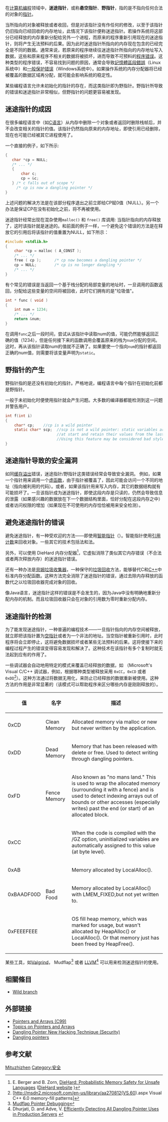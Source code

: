 {{NoteTA|G1=IT}}
在[[计算机编程|计算机编程]]领域中，'''迷途指针'''，或称'''悬空指针'''、'''野指针'''，指的是不指向任何合法的对象的[[指针_(信息学)|指针]]。

当所指向的对象被释放或者收回，但是对该指针没有作任何的修改，以至于该指针仍旧指向已经回收的内存地址，此情况下该指针便称迷途指针。若操作系统将这部分已经释放的内存重新分配给另外一个进程，而原来的程序重新引用现在的迷途指针，则将产生无法预料的后果。因为此时迷途指针所指向的内存现在包含的已经完全是不同的数据。通常来说，若原来的程序继续往迷途指针所指向的内存地址写入数据，这些和原来程序不相关的数据将被损坏，进而导致不可预料的[[程序错误|程序错误]]。这种类型的程序错误，不容易找到问题的原因，通常会导致[[記憶體區段錯誤|記憶體區段錯誤]]（Linux系统中）和[[一般保护错误|一般保护错误]]（Windows系统中）。如果操作系统的内存分配器将已经被覆盖的数据区域再分配，就可能会影响系统的稳定性。

某些编程语言允许未初始化的指针的存在，而这类指针即为野指针。野指针所导致的错误和迷途指针非常相似，但野指针的问题更容易被发现。

== 迷途指针的成因 ==

在很多编程语言中（如[[C语言|C语言]]）从内存中删除一个对象或者返回时删除栈帧后，并不会改变相关的指针的值。该指针仍然指向原来的内存地址，即使引用已经删除，现在也可能已经被其它进程使用了。

一个直接的例子，如下所示:
<syntaxhighlight lang="C">
{
   char *cp = NULL;
   /* ... */
   {
       char c;
       cp = &c;
   } /* c falls out of scope */          
     /* cp is now a dangling pointer */
}
</syntaxhighlight>
上述问题的解决方法是在该部分程序退出之前立即给CP赋0值（NULL）。另一个办法是保证CP在没有初始化之前，将不再被使用。

迷途指针经常出现在混杂使用<tt>malloc()</tt> 和 <tt>free()</tt> 库调用: 当指针指向的内存释放了，这时该指针就是迷途的。和前面的例子一样，一个避免这个错误的方法是在释放它的引用后将该指针的值重置为NULL，如下所示：
<syntaxhighlight lang="C">
#include <stdlib.h>
{
    char *cp = malloc ( A_CONST );
    /* ... */
    free ( cp );      /* cp now becomes a dangling pointer */
    cp = NULL;        /* cp is no longer dangling */
    /* ... */
}
</syntaxhighlight>
有个常见的错误是当返回一个基于栈分配的局部变量的地址时，一旦调用的函数返回，分配给这些变量的空间将被回收，此时它们拥有的是"垃圾值"。
<syntaxhighlight lang="C">
int * func ( void )
{
    int num = 1234;
    /* ... */
    return &num;
}
</syntaxhighlight>
在调用<tt>func</tt>之后一段时间，尝试从该指针中读取num的值，可能仍然能够返回正确的值（1234），但是任何接下来的函数调用会覆盖原来的栈为<tt>num</tt>分配的空间。这时，再从该指针读取num的值就不正确了。如果要使一个指向<tt>num</tt>的指针都返回正确的num值，则需要将该变量声明为<tt>static</tt>。

== 野指针的产生 ==

野指针指的是还没有初始化的指针。严格地说，编程语言中每个指针在初始化前都是野指针。

一般于未初始化时便使用指针就会产生问题。大多数的编译器都能检测到这一问题并警告用户。

<syntaxhighlight lang="C">
int f(int i)
{
    char* cp;    //cp is a wild pointer
    static char* scp;  //scp is not a wild pointer: static variables are initialized to 0
                       //at start and retain their values from the last call afterwards.
                       //Using this feature may be considered bad style if not commented
}
</syntaxhighlight>

== 迷途指针导致的安全漏洞 ==

如同[[缓存溢出|缓存溢出]]错误，迷途指针/野指针这类错误经常会导致安全漏洞。 例如，如果一个指针用来调用一个[[虚函数|虚函数]]，由于{{le|vtable|vtable}}指针被覆盖了，因此可能会访问一个不同的地址（指向被利用的代码）。或者，如果该指针用来写入内存，其它的数据结构就有可能损坏了。一旦该指针成为迷途指针，即使这段内存是只读的，仍然会导致信息的泄露（如果感兴趣的数据放在下一个数据结构里面，恰好分配在这段内存之中）或者访问权限的增加（如果现在不可使用的内存恰恰被用来安全检测）。

== 避免迷途指针的错误 ==

避免迷途指针，有一种受欢迎的方法——即使用[[智能指针|智能指针]]（{{lang|en|Smart pointer}}）。智能指针使用[[引用计数|引用计数]]来回收对象。一些其它的技术包括{{le|tombstone|Tombstone (programming)}}法和{{le|locks-and-keys|locks-and-keys}}法。

另外，可以使用 DieHard 内存分配器<ref>E. Berger and B. Zorn, [http://www.cs.umass.edu/%7Eemery/pubs/fp014-berger.pdf DieHard: Probabilistic Memory Safety for Unsafe Languages] ([http://www.diehard-software.org DieHard website] {{Wayback|url=http://www.diehard-software.org/ |date=20141102071827 }})</ref>，它虚拟消除了类似其它内存错误（不合法或者两次释放内存）的迷途指针错误。

还有一种办法是[[貝姆垃圾收集器|貝姆垃圾收集器]]，一种保守的[[垃圾回收|垃圾回收]]方法，能够替代C和[[C++|C++]]中标准内存分配函数。这种方法完全消除了迷途指针的错误，通过去除内存释放的函数代之以垃圾回收器完成对象的回收。

像Java语言，迷途指针这样的错误是不会发生的，因为Java中没有明确地重新分配内存的机制。而且垃圾回收器只会在对象的引用数为零时重新分配内存。

== 迷途指针的检测 ==

为了能发现迷途指针，一种普遍的编程技术——一旦指针指向的内存空间被释放，就立即把该指针置为[[空指针|空指针]]或者为一个非法的地址。当空指针被重新引用时，此时程序将会立即停止，这将避免数据损坏或者某些无法预料的后果。这将使接下来的编程过程产生的错误变得容易发现和解决了。这种技术在该指针有多个复制时就无法起到应有的作用了。

一些调试器会自动地用特定的模式来覆盖已经释放的数据，如<code>{{le|0xDEADBEEF|0xDEADBEEF}}</code> （Microsoft's Visual C/C++ 调试器，例如，根据哪种类型被释放采用 <code>0xCC</code>，<code>0xCD</code> 或者 <code>0xDD</code><ref>[http://msdn2.microsoft.com/en-us/library/aa270812(VS.60).aspx Visual C++ 6.0 memory-fill patterns]</ref>）。这种方法通过将数据无用化，来防止已经释放的数据重新被使用。这种方法的作用是非常显著的（该模式可以帮助程序来区分哪些内存是刚刚释放的）。
{| class="wikitable"
|-
! 值 !! 名字 !! 描述
|-
| 0xCD || Clean Memory || Allocated memory via malloc or new but never written by the application.  
|-
| 0xDD || Dead Memory || Memory that has been released with delete or free. Used to detect writing through dangling pointers.
|-
| 0xFD || Fence Memory || Also known as "no mans land." This is used to wrap the allocated memory (surrounding it with a fence) and is used to detect indexing arrays out of  bounds or other accesses (especially writes) past the end (or start) of an allocated block. 
|-
| 0xCC ||  || When the code is compiled with the /GZ option, uninitialized variables are automatically assigned to this value (at byte level).  
|-
|0xAB|| ||Memory allocated by LocalAlloc().  
|- 
|0xBAADF00D||   Bad Food ||Memory allocated by LocalAlloc() with LMEM_FIXED,but not yet written to.  
|-
|0xFEEEFEEE || || OS fill heap memory, which was marked for usage, but wasn't allocated by HeapAlloc() or LocalAlloc(). Or that memory just has been freed by HeapFree(). 
|}
某些工具，如[[Valgrind|Valgrind]]， Mudflap<ref>[http://gcc.gnu.org/wiki/Mudflap_Pointer_Debugging Mudflap Pointer Debugging]</ref> 或者 [[LLVM|LLVM]]<ref>Dhurjati, D. and Adve, V. [http://llvm.cs.uiuc.edu/~dhurjati/d-dsn06.pdf Efficiently Detecting All Dangling Pointer Uses in Production Servers] {{webarchive|url=https://web.archive.org/web/20090320013933/http://llvm.cs.uiuc.edu/~dhurjati/d-dsn06.pdf |date=2009-03-20 }}</ref> 可以用来检测迷途指针的使用。

==相關條目==
*[[Wild_branch|Wild branch]]

== 外部链接 ==
*[https://web.archive.org/web/20050411125325/http://geocities.com/vijoeyz/articles/c/pna/pna2.html Pointers and Arrays (C99)]
*[https://web.archive.org/web/20091019085207/http://faq.zanvar.in/category/pointers-and-arrays/ Topics on Pointers and Arrays]
*[https://web.archive.org/web/20080830083011/http://searchsecurity.techtarget.com/originalContent/0,289142,sid14_gci1265116,00.html Dangling Pointer New Hacking Technique (Security)]
*[http://ftp.ccs.northeastern.edu/home/will/com1205/dangling.html Dangling pointers]{{dead link|date=2018年1月 |bot=InternetArchiveBot |fix-attempted=yes }}

== 参考文献 ==
{{reflist|1}}

{{内存管理}}

[[Category:计算机编程|Mituzhizhen]]
[[Category:安全|Category:安全]]